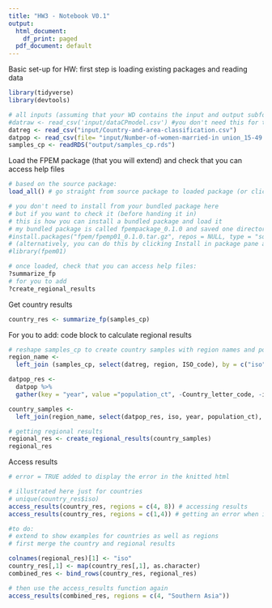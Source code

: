 ```yaml
---
title: "HW3 - Notebook V0.1"
output:
  html_document:
    df_print: paged
  pdf_document: default
---
```


Basic set-up for HW: first step is loading existing packages and reading data
```r
library(tidyverse)
library(devtools)

# all inputs (assuming that your WD contains the input and output subfolders):
#datraw <- read_csv('input/dataCPmodel.csv') #you don't need this for this exercise
datreg <- read_csv("input/Country-and-area-classification.csv")
datpop <- read_csv(file= "input/Number-of-women-married-in union_15-49.csv")
samples_cp <- readRDS("output/samples_cp.rds")
```

Load the FPEM package (that you will extend) and check that you can access help files
```r
# based on the source package:
load_all() # go straight from source package to loaded package (or click install and restart, ctrl+shift+b)

# you don't need to install from your bundled package here
# but if you want to check it (before handing it in)
# this is how you can install a bundled package and load it
# my bundled package is called fpempackage_0.1.0 and saved one directory up from WD
#install.packages("fpem/fpemp01_0.1.0.tar.gz", repos = NULL, type = "source")
# (alternatively, you can do this by clicking Install in package pane and choosing to install a local package)
#library(fpem01)

# once loaded, check that you can access help files: 
?summarize_fp
# for you to add
?create_regional_results
```

Get country results
```r
country_res <- summarize_fp(samples_cp)
```

For you to add: code block to calculate regional results
```r
# reshape samples_cp to create country samples with region names and pop counts
region_name <-
  left_join (samples_cp, select(datreg, region, ISO_code), by = c("iso"="ISO_code"))

datpop_res <-
  datpop %>%
  gather(key = "year", value ="population_ct", -Country_letter_code, -iso, -Country, convert = TRUE)

country_samples <-
  left_join(region_name, select(datpop_res, iso, year, population_ct), by =c("iso", "year"))

# getting regional results
regional_res <- create_regional_results(country_samples)
regional_res
```

Access results
```r
# error = TRUE added to display the error in the knitted html

# illustrated here just for countries
# unique(country_res$iso)
access_results(country_res, regions = c(4, 8)) # accessing results
access_results(country_res, regions = c(1,4)) # getting an error when including a non-existing region

#to do:
# extend to show examples for countries as well as regions
# first merge the country and regional results

colnames(regional_res)[1] <- "iso"
country_res[,1] <- map(country_res[,1], as.character)
combined_res <- bind_rows(country_res, regional_res)

# then use the access_results function again
access_results(combined_res, regions = c(4, "Southern Asia"))
```


